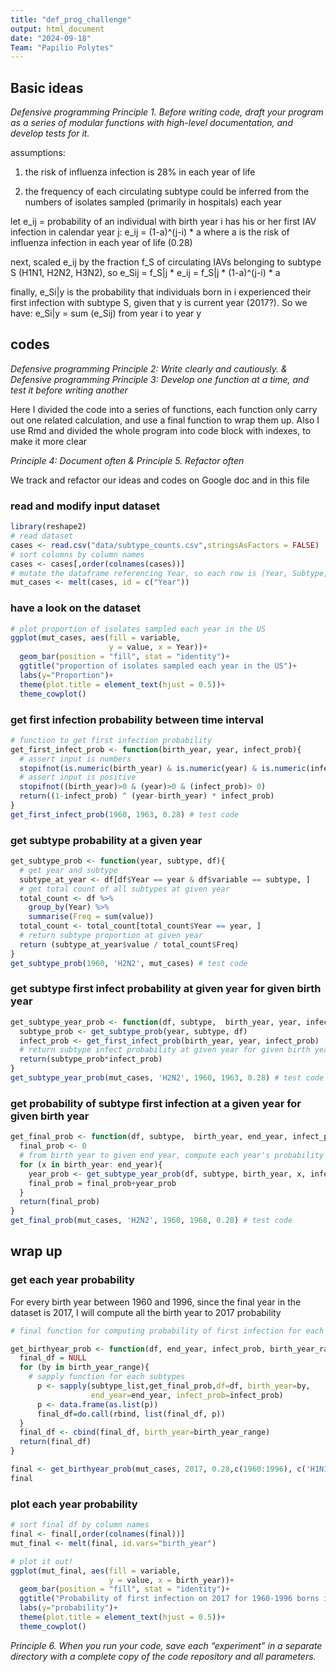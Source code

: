 ```yaml
---
title: "def_prog_challenge"
output: html_document
date: "2024-09-18"
Team: "Papilio Polytes"
---
```


## Basic ideas

*Defensive programming Principle 1. Before writing code, draft your program as a series of modular functions with high-level documentation, and develop tests for it.*

assumptions:

1.  the risk of influenza infection is 28% in each year of life

2.  the frequency of each circulating subtype could be inferred from the numbers of isolates sampled (primarily in hospitals) each year

let e_ij = probability of an individual with birth year i has his or her first IAV infection in calendar year j: e_ij = (1-a)\^(j-i) \* a where a is the risk of influenza infection in each year of life (0.28)

next, scaled e_ij by the fraction f_S of circulating IAVs belonging to subtype S (H1N1, H2N2, H3N2), so e_Sij = f_S\|j \* e_ij = f_S\|j \* (1-a)\^(j-i) \* a

finally, e_Si\|y is the probability that individuals born in i experienced their first infection with subtype S, given that y is current year (2017?). So we have: e_Si\|y = sum (e_Sij) from year i to year y

## codes

*Defensive programming Principle 2: Write clearly and cautiously. & Defensive programming Principle 3: Develop one function at a time, and test it before writing another*

Here I divided the code into a series of functions, each function only carry out one related calculation, and use a final function to wrap them up. Also I use Rmd and divided the whole program into code block with indexes, to make it more clear

*Principle 4: Document often & Principle 5. Refactor often*

We track and refactor our ideas and codes on Google doc and in this file

### read and modify input dataset

```r
library(reshape2) 
# read dataset
cases <- read.csv("data/subtype_counts.csv",stringsAsFactors = FALSE)
# sort columns by column names
cases <- cases[,order(colnames(cases))]
# mutate the dataframe referencing Year, so each row is (Year, Subtype, Count)
mut_cases <- melt(cases, id = c("Year")) 
```

### have a look on the dataset

```r
# plot proportion of isolates sampled each year in the US
ggplot(mut_cases, aes(fill = variable, 
                      y = value, x = Year))+ 
  geom_bar(position = "fill", stat = "identity")+ 
  ggtitle("proportion of isolates sampled each year in the US")+ 
  labs(y="Proportion")+
  theme(plot.title = element_text(hjust = 0.5))+
  theme_cowplot()
```

### get first infection probability between time interval

```r
# function to get first infection probability
get_first_infect_prob <- function(birth_year, year, infect_prob){
  # assert input is numbers
  stopifnot(is.numeric(birth_year) & is.numeric(year) & is.numeric(infect_prob))
  # assert input is positive
  stopifnot((birth_year)>0 & (year)>0 & (infect_prob)> 0)
  return((1-infect_prob) ^ (year-birth_year) * infect_prob)
}
get_first_infect_prob(1960, 1963, 0.28) # test code
```

### get subtype probability at a given year

```r
get_subtype_prob <- function(year, subtype, df){
  # get year and subtype
  subtype_at_year <- df[df$Year == year & df$variable == subtype, ]
  # get total count of all subtypes at given year
  total_count <- df %>%
    group_by(Year) %>%
    summarise(Freq = sum(value))
  total_count <- total_count[total_count$Year == year, ]
  # return subtype proportion at given year
  return (subtype_at_year$value / total_count$Freq)
}
get_subtype_prob(1960, 'H2N2', mut_cases) # test code
```

### get subtype first infect probability at given year for given birth year

```r
get_subtype_year_prob <- function(df, subtype,  birth_year, year, infect_prob){
  subtype_prob <- get_subtype_prob(year, subtype, df)
  infect_prob <- get_first_infect_prob(birth_year, year, infect_prob)
  # return subtype infect probability at given year for given birth year
  return(subtype_prob*infect_prob)
}
get_subtype_year_prob(mut_cases, 'H2N2', 1960, 1963, 0.28) # test code
```

### get probability of subtype first infection at a given year for given birth year

```r
get_final_prob <- function(df, subtype,  birth_year, end_year, infect_prob){
  final_prob <- 0
  # from birth year to given end year, compute each year's probability and add them up
  for (x in birth_year: end_year){
    year_prob <- get_subtype_year_prob(df, subtype, birth_year, x, infect_prob)
    final_prob = final_prob+year_prob
  }
  return(final_prob)
}
get_final_prob(mut_cases, 'H2N2', 1960, 1968, 0.28) # test code
```

## wrap up

### get each year probability

For every birth year between 1960 and 1996, since the final year in the dataset is 2017, I will compute all the birth year to 2017 probability

```r
# final function for computing probability of first infection for each subtypes

get_birthyear_prob <- function(df, end_year, infect_prob, birth_year_range, subtype_list ){
  final_df = NULL
  for (by in birth_year_range){
    # sapply function for each subtypes
      p <- sapply(subtype_list,get_final_prob,df=df, birth_year=by, 
                  end_year=end_year, infect_prob=infect_prob)
      p <- data.frame(as.list(p))
      final_df=do.call(rbind, list(final_df, p))
  }
  final_df <- cbind(final_df, birth_year=birth_year_range)
  return(final_df)
}

final <- get_birthyear_prob(mut_cases, 2017, 0.28,c(1960:1996), c('H1N1', 'H2N2', 'H3N2'))
final
```

### plot each year probability

```r
# sort final df by column names
final <- final[,order(colnames(final))]
mut_final <- melt(final, id.vars="birth_year") 

# plot it out!
ggplot(mut_final, aes(fill = variable, 
                      y = value, x = birth_year))+ 
  geom_bar(position = "fill", stat = "identity")+ 
  ggtitle("Probability of first infection on 2017 for 1960-1996 borns in the US")+ 
  labs(y="probability")+
  theme(plot.title = element_text(hjust = 0.5))+
  theme_cowplot()

```

*Principle 6. When you run your code, save each “experiment” in a separate directory with a complete copy of the code repository and all parameters.*

